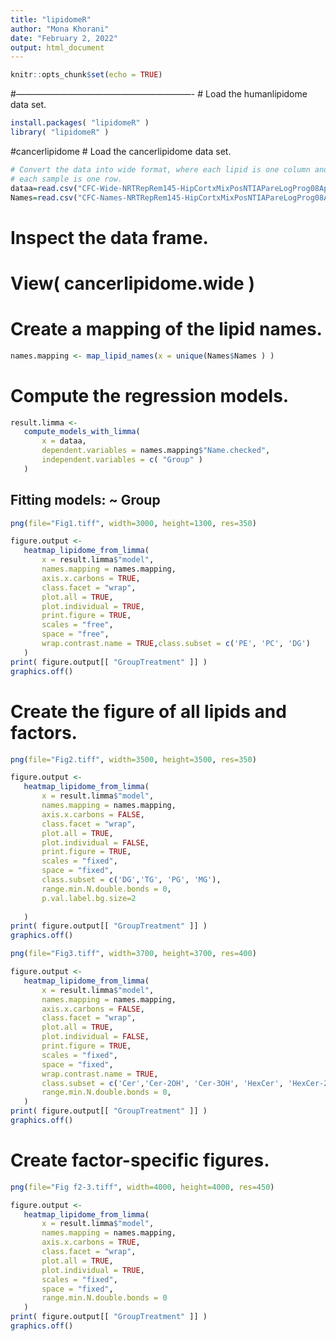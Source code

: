 ---
title: "lipidomeR"
author: "Mona Khorani"
date: "February 2, 2022"
output: html_document
---

```{r setup, include=FALSE}
knitr::opts_chunk$set(echo = TRUE)
```
#-------------------------------------------------------------
# Load the humanlipidome data set.
```{r}
install.packages( "lipidomeR" )
library( "lipidomeR" )
```
#cancerlipidome
# Load the cancerlipidome data set.
```{r}

# Convert the data into wide format, where each lipid is one column and
# each sample is one row.
dataa=read.csv("CFC-Wide-NRTRepRem145-HipCortxMixPosNTIAPareLogProg08Ap2022.csv")
Names=read.csv("CFC-Names-NRTRepRem145-HipCortxMixPosNTIAPareLogProg08Ap2022.csv")
```
# Inspect the data frame.
# View( cancerlipidome.wide )
# Create a mapping of the lipid names.
```{r}
names.mapping <- map_lipid_names(x = unique(Names$Names ) )
```


# Compute the regression models.
```{r}
result.limma <-
   compute_models_with_limma(
       x = dataa,
       dependent.variables = names.mapping$"Name.checked",
       independent.variables = c( "Group" )
   )
```

## Fitting models: ~ Group

```{r}
png(file="Fig1.tiff", width=3000, height=1300, res=350)

figure.output <-
   heatmap_lipidome_from_limma(
       x = result.limma$"model",
       names.mapping = names.mapping,
       axis.x.carbons = TRUE,
       class.facet = "wrap",
       plot.all = TRUE,
       plot.individual = TRUE,
       print.figure = TRUE,
       scales = "free",
       space = "free",
       wrap.contrast.name = TRUE,class.subset = c('PE', 'PC', 'DG')
   )
print( figure.output[[ "GroupTreatment" ]] )
graphics.off()
```
# Create the figure of all lipids and factors.
```{r}
png(file="Fig2.tiff", width=3500, height=3500, res=350)

figure.output <-
   heatmap_lipidome_from_limma(
       x = result.limma$"model",
       names.mapping = names.mapping,
       axis.x.carbons = FALSE,
       class.facet = "wrap",
       plot.all = TRUE,
       plot.individual = FALSE,
       print.figure = TRUE,
       scales = "fixed",
       space = "fixed",
       class.subset = c('DG','TG', 'PG', 'MG'),
       range.min.N.double.bonds = 0,
       p.val.label.bg.size=2
       
   )
print( figure.output[[ "GroupTreatment" ]] )
graphics.off()
```


```{r}
png(file="Fig3.tiff", width=3700, height=3700, res=400)

figure.output <-
   heatmap_lipidome_from_limma(
       x = result.limma$"model",
       names.mapping = names.mapping,
       axis.x.carbons = FALSE,
       class.facet = "wrap",
       plot.all = TRUE,
       plot.individual = FALSE,
       print.figure = TRUE,
       scales = "fixed",
       space = "fixed",
       wrap.contrast.name = TRUE,
       class.subset = c('Cer','Cer-2OH', 'Cer-3OH', 'HexCer', 'HexCer-2OH'),
       range.min.N.double.bonds = 0,
   )
print( figure.output[[ "GroupTreatment" ]] )
graphics.off()
```

# Create factor-specific figures.
```{r}
png(file="Fig f2-3.tiff", width=4000, height=4000, res=450)

figure.output <-
   heatmap_lipidome_from_limma(
       x = result.limma$"model",
       names.mapping = names.mapping,
       axis.x.carbons = TRUE,
       class.facet = "wrap",
       plot.all = TRUE,
       plot.individual = TRUE,
       scales = "fixed",
       space = "fixed",
       range.min.N.double.bonds = 0
   )
print( figure.output[[ "GroupTreatment" ]] )
graphics.off()
   
```
